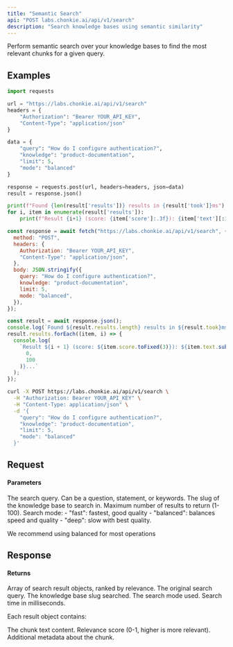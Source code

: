 ```yaml
---
title: "Semantic Search"
api: "POST labs.chonkie.ai/api/v1/search"
description: "Search knowledge bases using semantic similarity"
---
```


Perform semantic search over your knowledge bases to find the most relevant chunks for a given query.

## Examples

<CodeGroup>

```python Python
import requests

url = "https://labs.chonkie.ai/api/v1/search"
headers = {
    "Authorization": "Bearer YOUR_API_KEY",
    "Content-Type": "application/json"
}

data = {
    "query": "How do I configure authentication?",
    "knowledge": "product-documentation",
    "limit": 5,
    "mode": "balanced"
}

response = requests.post(url, headers=headers, json=data)
result = response.json()

print(f"Found {len(result['results'])} results in {result['took']}ms")
for i, item in enumerate(result['results']):
    print(f"Result {i+1} (score: {item['score']:.3f}): {item['text'][:100]}...")
```

```javascript JavaScript
const response = await fetch("https://labs.chonkie.ai/api/v1/search", {
  method: "POST",
  headers: {
    Authorization: "Bearer YOUR_API_KEY",
    "Content-Type": "application/json",
  },
  body: JSON.stringify({
    query: "How do I configure authentication?",
    knowledge: "product-documentation",
    limit: 5,
    mode: "balanced",
  }),
});

const result = await response.json();
console.log(`Found ${result.results.length} results in ${result.took}ms`);
result.results.forEach((item, i) => {
  console.log(
    `Result ${i + 1} (score: ${item.score.toFixed(3)}): ${item.text.substring(
      0,
      100
    )}...`
  );
});
```

```bash cURL
curl -X POST https://labs.chonkie.ai/api/v1/search \
  -H "Authorization: Bearer YOUR_API_KEY" \
  -H "Content-Type: application/json" \
  -d '{
    "query": "How do I configure authentication?",
    "knowledge": "product-documentation",
    "limit": 5,
    "mode": "balanced"
  }'
```

</CodeGroup>

## Request

#### Parameters

<ParamField path="query" type="string" required>
  The search query. Can be a question, statement, or keywords.
</ParamField>

<ParamField path="knowledge" type="string" required>
  The slug of the knowledge base to search in.
</ParamField>

<ParamField path="limit" type="integer" default="10">
  Maximum number of results to return (1-100).
</ParamField>

<ParamField path="mode" type="string" default="balanced">
  Search mode: 
  - "fast": fastest, good quality 
  - "balanced": balances speed and quality
  - "deep":  slow with best quality.

  <Info> We recommend using balanced for most operations</Info>
</ParamField>

## Response

#### Returns

<ResponseField name="results" type="array">
  Array of search result objects, ranked by relevance.
</ResponseField>

<ResponseField name="query" type="string">
  The original search query.
</ResponseField>

<ResponseField name="knowledgeBase" type="string">
  The knowledge base slug searched.
</ResponseField>

<ResponseField name="mode" type="string">
  The search mode used.
</ResponseField>

<ResponseField name="took" type="integer">
  Search time in milliseconds.
</ResponseField>

Each result object contains:

<ResponseField name="text" type="string">
  The chunk text content.
</ResponseField>

<ResponseField name="score" type="float">
  Relevance score (0-1, higher is more relevant).
</ResponseField>

<ResponseField name="metadata" type="object">
  Additional metadata about the chunk.
</ResponseField>
